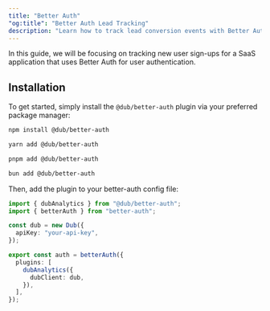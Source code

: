 ```yaml
---
title: "Better Auth"
"og:title": "Better Auth Lead Tracking"
description: "Learn how to track lead conversion events with Better Auth and Dub"
---
```



<LeadsIntro />

In this guide, we will be focusing on tracking new user sign-ups for a SaaS application that uses Better Auth for user authentication.

<LeadsPrerequisites />

## Installation

<Steps>

<Step title="Install the @dub/better-auth plugin">

To get started, simply install the `@dub/better-auth` plugin via your preferred package manager:

<CodeGroup>

```bash npm
npm install @dub/better-auth
```

```bash yarn
yarn add @dub/better-auth
```

```bash pnpm
pnpm add @dub/better-auth
```

```bash bun
bun add @dub/better-auth
```

</CodeGroup>

</Step>

<Step title="Configure the plugin">

Then, add the plugin to your better-auth config file:

```ts auth.ts
import { dubAnalytics } from "@dub/better-auth";
import { betterAuth } from "better-auth";

const dub = new Dub({
  apiKey: "your-api-key",
});

export const auth = betterAuth({
  plugins: [
    dubAnalytics({
      dubClient: dub,
    }),
  ],
});
```

</Step>

</Steps>

<LeadsOutro />
